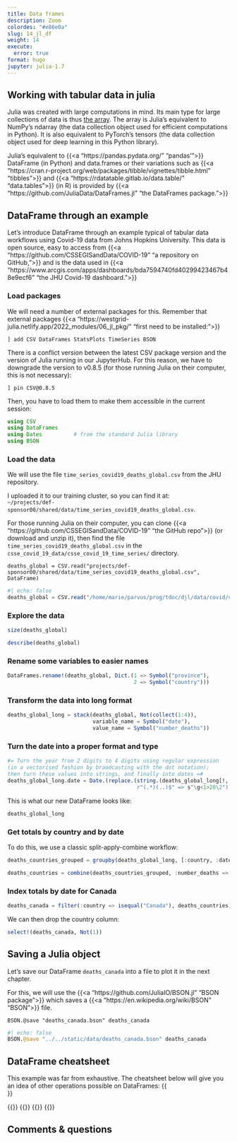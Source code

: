 ```yaml
---
title: Data frames
description: Zoom
colordes: "#e86e0a"
slug: 14_jl_df
weight: 14
execute:
  error: true
format: hugo
jupyter: julia-1.7
---
```


## Working with tabular data in julia

Julia was created with large computations in mind. Its main type for large collections of data is thus [the array](https://westgrid-julia.netlify.app/2022_modules/13_jl_arrays/). The array is Julia's equivalent to NumPy's ndarray (the data collection object used for efficient computations in Python). It is also equivalent to PyTorch's tensors (the data collection object used for deep learning in this Python library).

Julia's equivalent to {{<a "https://pandas.pydata.org/" "pandas'">}} DataFrame (in Python) and data.frames or their variations such as {{<a "https://cran.r-project.org/web/packages/tibble/vignettes/tibble.html" "tibbles">}} and {{<a "https://rdatatable.gitlab.io/data.table/" "data.tables">}} (in R) is provided by {{<a "https://github.com/JuliaData/DataFrames.jl" "the DataFrames package.">}}

## DataFrame through an example

Let's introduce DataFrame through an example typical of tabular data workflows using Covid-19 data from Johns Hopkins University. This data is open source, easy to access from {{<a "https://github.com/CSSEGISandData/COVID-19" "a repository on GitHub,">}} and is the data used in {{<a "https://www.arcgis.com/apps/dashboards/bda7594740fd40299423467b48e9ecf6" "the JHU Covid-19 dashboard.">}}

### Load packages

We will need a number of external packages for this. Remember that external packages {{<a "https://westgrid-julia.netlify.app/2022_modules/06_jl_pkg/" "first need to be installed:">}}

```.julia
] add CSV DataFrames StatsPlots TimeSeries BSON
```

There is a conflict version between the latest CSV package version and the version of Julia running in our JupyterHub. For this reason, we have to downgrade the version to v0.8.5 (for those running Julia on their computer, this is not necessary):

```.julia
] pin CSV@0.8.5
```

Then, you have to load them to make them accessible in the current session:

```julia
using CSV
using DataFrames
using Dates          # from the standard Julia library
using BSON
```

### Load the data

We will use the file `time_series_covid19_deaths_global.csv` from the JHU repository.

I uploaded it to our training cluster, so you can find it at: \
`~/projects/def-sponsor00/shared/data/time_series_covid19_deaths_global.csv`.

For those running Julia on their computer, you can clone {{<a "https://github.com/CSSEGISandData/COVID-19" "the GitHub repo">}} (or download and unzip it), then find the file `time_series_covid19_deaths_global.csv` in the `csse_covid_19_data/csse_covid_19_time_series/` directory.

```.julia
deaths_global = CSV.read("projects/def-sponsor00/shared/data/time_series_covid19_deaths_global.csv", DataFrame)
```

```julia
#| echo: false
deaths_global = CSV.read("/home/marie/parvus/prog/tdoc/djl/data/covid/csse_covid_19_data/csse_covid_19_time_series/time_series_covid19_deaths_global.csv", DataFrame)
```

### Explore the data

```julia
size(deaths_global)
```
```julia
describe(deaths_global)
```

### Rename some variables to easier names

```julia
DataFrames.rename!(deaths_global, Dict.(1 => Symbol("province"),
                                        2 => Symbol("country")))
```

### Transform the data into long format

```julia
deaths_global_long = stack(deaths_global, Not(collect(1:4)),
                           variable_name = Symbol("date"),
                           value_name = Symbol("number_deaths"))
```

### Turn the date into a proper format and type

```julia
#= Turn the year from 2 digits to 4 digits using regular expression
(in a vectorised fashion by braodcasting with the dot notation);
then turn these values into strings, and finally into dates =#
deaths_global_long.date = Date.(replace.(string.(deaths_global_long[!, 5]),
                                         r"(.*)(..)$" => s"\g<1>20\2"), "m/dd/yy")
```

This is what our new DataFrame looks like:

```julia
deaths_global_long
```

### Get totals by country and by date

To do this, we use a classic split-apply-combine workflow:

```julia
deaths_countries_grouped = groupby(deaths_global_long, [:country, :date])
```
```julia
deaths_countries = combine(deaths_countries_grouped, :number_deaths => sum)
```

### Index totals by date for Canada

```julia
deaths_canada = filter(:country => isequal("Canada"), deaths_countries)
```

We can then drop the country column:

```julia
select!(deaths_canada, Not(1))
```

## Saving a Julia object

Let's save our DataFrame `deaths_canada` into a file to plot it in the next chapter.

For this, we will use the {{<a "https://github.com/JuliaIO/BSON.jl" "BSON package">}} which saves a {{<a "https://en.wikipedia.org/wiki/BSON" "BSON">}} file.

```.julia
BSON.@save "deaths_canada.bson" deaths_canada
```
```julia
#| echo: false
BSON.@save "../../static/data/deaths_canada.bson" deaths_canada
```

## DataFrame cheatsheet

This example was far from exhaustive. The cheatsheet below will give you an idea of other operations possible on DataFrames:
{{<br size="3">}}

{{<imgmshadow src="/img/dataframes-0.png" title="" width="%" line-height="1.0rem">}}
{{</imgmshadow>}}
{{<imgmshadow src="/img/dataframes-1.png" title="" width="%" line-height="1.0rem">}}
{{</imgmshadow>}}

## Comments & questions
